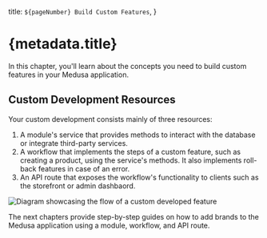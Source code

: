   title: `${pageNumber} Build Custom Features`,
}

# {metadata.title}

In this chapter, you'll learn about the concepts you need to build custom features in your Medusa application.

## Custom Development Resources

Your custom development consists mainly of three resources:

1. A module's service that provides methods to interact with the database or integrate third-party services.
2. A workflow that implements the steps of a custom feature, such as creating a product, using the service's methods. It also implements roll-back features in case of an error.
3. An API route that exposes the workflow's functionality to clients such as the storefront or admin dashbaord.

![Diagram showcasing the flow of a custom developed feature](https://res.cloudinary.com/dza7lstvk/image/upload/v1725867628/Medusa%20Book/custom-development_nofvp6.jpg)

The next chapters provide step-by-step guides on how to add brands to the Medusa application using a module, workflow, and API route.